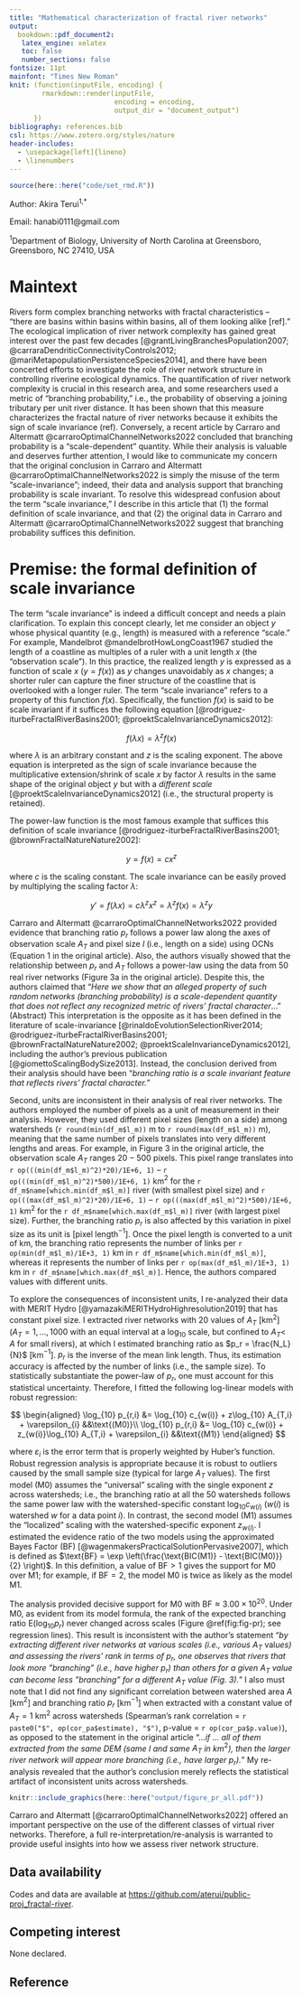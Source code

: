 ```yaml
---
title: "Mathematical characterization of fractal river networks"
output:
  bookdown::pdf_document2:
   latex_engine: xelatex
   toc: false
   number_sections: false
fontsize: 11pt
mainfont: "Times New Roman"
knit: (function(inputFile, encoding) {
        rmarkdown::render(inputFile,
                          encoding = encoding, 
                          output_dir = "document_output")
      })
bibliography: references.bib
csl: https://www.zotero.org/styles/nature
header-includes:
  - \usepackage[left]{lineno}
  - \linenumbers
---
```


```r

source(here::here("code/set_rmd.R"))
```

Author: Akira Terui^1,\*^

Email: hanabi0111\@gmail.com

^1^Department of Biology, University of North Carolina at Greensboro, Greensboro, NC 27410, USA

# Maintext

Rivers form complex branching networks with fractal characteristics -- "there are basins within basins within basins, all of them looking alike [ref]." The ecological implication of river network complexity has gained great interest over the past few decades [@grantLivingBranchesPopulation2007; @carraraDendriticConnectivityControls2012; @mariMetapopulationPersistenceSpecies2014], and there have been concerted efforts to investigate the role of river network structure in controlling riverine ecological dynamics. The quantification of river network complexity is crucial in this research area, and some researchers used a metric of "branching probability," i.e., the probability of observing a joining tributary per unit river distance. It has been shown that this measure characterizes the fractal nature of river networks because it exhibits the sign of scale invariance (ref). Conversely, a recent article by Carraro and Altermatt @carraroOptimalChannelNetworks2022 concluded that branching probability is a "scale-dependent" quantity. While their analysis is valuable and deserves further attention, I would like to communicate my concern that the original conclusion in Carraro and Altermatt @carraroOptimalChannelNetworks2022 is simply the misuse of the term "scale-invariance"; indeed, their data and analysis support that branching probability is scale invariant. To resolve this widespread confusion about the term "scale invariance," I describe in this article that (1) the formal definition of scale invariance, and that (2) the original data in Carraro and Altermatt @carraroOptimalChannelNetworks2022 suggest that branching probability suffices this definition.

# Premise: the formal definition of scale invariance

The term "scale invariance" is indeed a difficult concept and needs a plain clarification. To explain this concept clearly, let me consider an object $y$ whose physical quantity (e.g., length) is measured with a reference "scale." For example, Mandelbrot @mandelbrotHowLongCoast1967 studied the length of a coastline as multiples of a ruler with a unit length $x$ (the "observation scale"). In this practice, the realized length $y$ is expressed as a function of scale $x$ ($y = f(x)$) as $y$ changes unavoidably as $x$ changes; a shorter ruler can capture the finer structure of the coastline that is overlooked with a longer ruler. The term "scale invariance" refers to a property of this function $f(x)$. Specifically, the function $f(x)$ is said to be scale invariant if it suffices the following equation [@rodriguez-iturbeFractalRiverBasins2001; @proektScaleInvarianceDynamics2012]:

$$
f(\lambda x) = \lambda^z f(x)
$$

where $\lambda$ is an arbitrary constant and $z$ is the scaling exponent. The above equation is interpreted as the sign of scale invariance because the multiplicative extension/shrink of scale $x$ by factor $\lambda$ results in the same shape of the original object $y$ but with a *different scale* [@proektScaleInvarianceDynamics2012] (i.e., the structural property is retained).

The power-law function is the most famous example that suffices this definition of scale invariance [@rodriguez-iturbeFractalRiverBasins2001; @brownFractalNatureNature2002]:

$$
y = f(x) = cx^z
$$

where $c$ is the scaling constant. The scale invariance can be easily proved by multiplying the scaling factor $\lambda$:

$$
y'=f(\lambda x)=c\lambda^zx^z = \lambda^z f(x) = \lambda^z y
$$





Carraro and Altermatt @carraroOptimalChannelNetworks2022 provided evidence that branching ratio $p_r$ follows a power law along the axes of observation scale $A_T$ and pixel size $l$ (i.e., length on a side) using OCNs (Equation 1 in the original article). Also, the authors visually showed that the relationship between $p_r$ and $A_T$ follows a power-law using the data from 50 real river networks (Figure 3a in the original article). Despite this, the authors claimed that "*Here we show that an alleged property of such random networks (branching probability) is a scale-dependent quantity that does not reflect any recognized metric of rivers' fractal character*..." (Abstract) This interpretation is the opposite as it has been defined in the literature of scale-invariance [@rinaldoEvolutionSelectionRiver2014; @rodriguez-iturbeFractalRiverBasins2001; @brownFractalNatureNature2002; @proektScaleInvarianceDynamics2012], including the author's previous publication [@giomettoScalingBodySize2013]. Instead, the conclusion derived from their analysis should have been "*branching ratio is a scale invariant feature that reflects rivers' fractal character."*

Second, units are inconsistent in their analysis of real river networks. The authors employed the number of pixels as a unit of measurement in their analysis. However, they used different pixel sizes (length on a side) among watersheds (`r round(min(df_m$l_m))` m to `r round(max(df_m$l_m))` m), meaning that the same number of pixels translates into very different lengths and areas. For example, in Figure 3 in the original article, the observation scale $A_T$ ranges $20 - 500$ pixels. This pixel range translates into `r op(((min(df_m$l_m)^2)*20)/1E+6, 1)` -- `r op(((min(df_m$l_m)^2)*500)/1E+6, 1)` km$^2$ for the `r df_m$name[which.min(df_m$l_m)]` river (with smallest pixel size) and `r op(((max(df_m$l_m)^2)*20)/1E+6, 1)` -- `r op(((max(df_m$l_m)^2)*500)/1E+6, 1)` km$^2$ for the `r df_m$name[which.max(df_m$l_m)]` river (with largest pixel size). Further, the branching ratio $p_r$ is also affected by this variation in pixel size as its unit is [pixel length$^{-1}$]. Once the pixel length is converted to a unit of km, the branching ratio represents the number of links per `r op(min(df_m$l_m)/1E+3, 1)` km in `r df_m$name[which.min(df_m$l_m)]`, whereas it represents the number of links per `r op(max(df_m$l_m)/1E+3, 1)` km in `r df_m$name[which.max(df_m$l_m)]`. Hence, the authors compared values with different units.

To explore the consequences of inconsistent units, I re-analyzed their data with MERIT Hydro [@yamazakiMERITHydroHighresolution2019] that has constant pixel size. I extracted river networks with 20 values of $A_T$ [km$^2$] ($A_T=1,...,1000$ with an equal interval at a $\log_{10}$ scale, but confined to $A_T <$ $A$ for small rivers), at which I estimated branching ratio as $p_r = \frac{N_L}{N}$ [km$^{-1}$]. $p_r$ is the inverse of the mean link length. Thus, its estimation accuracy is affected by the number of links (i.e., the sample size). To statistically substantiate the power-law of $p_r$, one must account for this statistical uncertainty. Therefore, I fitted the following log-linear models with robust regression:

$$
\begin{aligned}
\log_{10} p_{r,i} &= \log_{10} c_{w(i)} + z\log_{10} A_{T,i} + \varepsilon_{i} &&\text{(M0)}\\
\log_{10} p_{r,i} &= \log_{10} c_{w(i)} + z_{w(i)}\log_{10} A_{T,i} + \varepsilon_{i} &&\text{(M1)}
\end{aligned}
$$

where $\varepsilon_i$ is the error term that is properly weighted by Huber's function. Robust regression analysis is appropriate because it is robust to outliers caused by the small sample size (typical for large $A_T$ values). The first model (M0) assumes the "universal" scaling with the single exponent $z$ across watersheds; i.e., the branching ratio at all the $50$ watersheds follows the same power law with the watershed-specific constant $\log_{10} c_{w(i)}$ ($w(i)$ is watershed $w$ for a data point $i$). In contrast, the second model (M1) assumes the "localized" scaling with the watershed-specific exponent $z_{w(i)}$. I estimated the evidence ratio of the two models using the approximated Bayes Factor (BF) [@wagenmakersPracticalSolutionPervasive2007], which is defined as $\text{BF} = \exp \left(\frac{\text{BIC(M1)} - \text{BIC(M0)}}{2} \right)$. In this definition, a value of $\text{BF} >1$ gives the support for M0 over M1; for example, if $\text{BF}=2$, the model M0 is twice as likely as the model M1.

The analysis provided decisive support for M0 with $\text{BF} \approx 3.00 \times 10^{20}$. Under M0, as evident from its model formula, the rank of the expected branching ratio $\text{E}(\log_{10} p_r)$ never changed across scales (Figure \@ref(fig:fig-pr); see regression lines). This result is inconsistent with the author's statement "*by extracting different river networks at various scales (i.e., various* $A_T$ val*ues) and assessing the rivers' rank in terms of* $p_r$*, one observes that rivers that look more "branching" (i.e., have higher* $p_r$*) than others for a given* $A_T$ *value can become less "branching" for a different* $A_T$ *value (Fig. 3).*" I also must note that I did not find any significant correlation between watershed area $A$ [km$^2$] and branching ratio $p_r$ [km$^{-1}$] when extracted with a constant value of $A_T = 1~\text{km}^2$ across watersheds (Spearman's rank correlation = `r paste0("$", op(cor_pa$estimate), "$")`, p-value = `r op(cor_pa$p.value)`), as opposed to the statement in the original article "...*if ... all of them extracted from the same DEM (same* $l$ *and same* $A_T$ *in km*$^2$*), then the larger river network will appear more branching (i.e., have larger* $p_r$*).*" My re-analysis revealed that the author's conclusion merely reflects the statistical artifact of inconsistent units across watersheds.

```r

knitr::include_graphics(here::here("output/figure_pr_all.pdf"))
```

Carraro and Altermatt [@carraroOptimalChannelNetworks2022] offered an important perspective on the use of the different classes of virtual river networks. Therefore, a full re-interpretation/re-analysis is warranted to provide useful insights into how we assess river network structure.

## Data availability

Codes and data are available at <https://github.com/aterui/public-proj_fractal-river>.

## Competing interest

None declared.

## Reference
